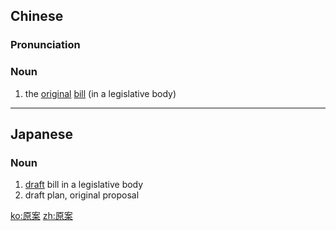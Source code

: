 ==Chinese==
{{zh-forms}}

===Pronunciation===
{{zh-pron
|m=yuán'àn
|mn=goân-àn
|cat=n
}}

===Noun===
{{zh-noun}}

# the [[original]] [[bill]] (in a legislative body)

----

==Japanese==
{{ja-kanjitab|げん|あん|yomi=on}}

===Noun===
{{ja-noun|げんあん}}

# [[draft]] bill in a legislative body
# draft plan, original proposal

[[ko:原案]]
[[zh:原案]]